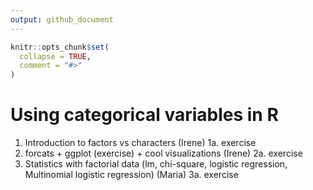 ```yaml
---
output: github_document
---
```


<!-- README.md is generated from README.Rmd. Please edit that file -->

```r
knitr::opts_chunk$set(
  collapse = TRUE,
  comment = "#>"
)
```
# Using categorical variables in R

1. Introduction to factors vs characters (Irene)
1a. exercise
2. forcats + ggplot (exercise) + cool visualizations (Irene)
2a. exercise
3. Statistics with factorial data (lm, chi-square, logistic regression, Multinomial logistic regression) (Maria)
3a. exercise
